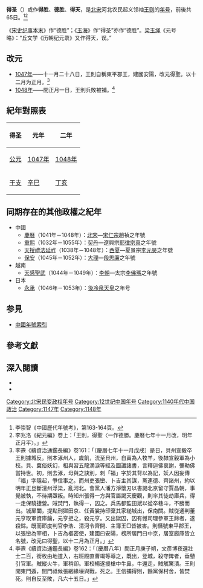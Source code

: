 {{Eranamebox|年号=得圣
|起讫时间= 1047年十一月二十八日－1048年闰正月一日
|政权= 安阳
|帝王= [[王则|王则]]
|历时= 65日
|timeline= <timeline>
ImageSize  = width:200 height:50
PlotArea   = width:180 height:30 left:10 bottom:20
TimeAxis   = orientation:horizontal
DateFormat = yyyy
Period     = from:960 till:1127
AlignBars  = early
ScaleMajor = increment:50 start:960
Colors =
  id:canvas value:rgb(1,1,0.85)
BackgroundColors = canvas:canvas
PlotData =
  width:15 color:black
  bar:era from:start till:end
  bar:era from:1047 till:1048 color:red
</timeline>
|说明= <span style="color: red">得圣</span>在'''北宋'''时期的位置。 
}}
'''得圣'''（{{kj|1047年|十一月二十八日|1048年|閏正月一日}}）或作'''得胜'''、'''德胜'''、'''得天'''，是[[北宋|北宋]]河北农民起义领袖[[王则|王则]]的[[年号|年号]]，前後共65日。<ref>李崇智《中國歷代年號考》，第163-164頁。</ref><ref>李兆洛《紀元編》卷上：「王則，得聖〈一作德勝。慶曆七年十一月改，明年正月平〉。」</ref>

《[[宋史纪事本末|宋史纪事本末]]》作“德胜”；《[[玉海|玉海]]》作“得圣”亦作“德胜”。[[梁玉绳|梁玉绳]]《元号略》：“丘文学《历朝纪元录》又作得天，误。”

==改元==
*[[1047年|1047年]]——十一月二十八日，王則自稱東平郡王，建國安陽，改元得聖。以十二月为正月。<ref>李燾《續資治通鑑長編》卷161：「〔慶曆七年十一月戊戌〕是日，貝州宣毅卒王則據城反。則本涿州人，歲飢，流至貝州，自賣為人牧羊，後隸宣毅軍為小校。貝、冀俗妖幻，相與習五龍滴淚等經及圖讖諸書，言釋迦佛衰謝，彌勒佛當持世。初，則去涿，母與之訣別，刺「福」字於其背以為記，妖人因妄傳「福」字隱起，爭信事之。而州吏張巒、卜吉主其謀，黨連德、齊諸州，約以明年正旦斷澶州浮梁，亂河北。會黨人潘方淨懷刃以書謁北京留守賈昌朝，事覺被執，不待期亟叛。時知州張得一方與官屬謁天慶觀，則率其徒劫庫兵，得一走保驍捷營。賊焚門，執得一，囚之。兵馬都監田斌以從卒巷斗，不勝而出。城扉闔，提點刑獄田京、任黃裳持印棄其家縋城出，保南關。賊從通判董元亨取軍資庫鑰，元亨拒之，殺元亨。又出獄囚，囚有憾司理參軍王銟者，遂殺銟。既而節度判官李浩、清河令齊開、主簿王□皆被害。則僭號東平郡王，以張巒為宰相，卜吉為樞密使，建國曰安陽，榜所居門曰中京，居室廄庫皆立名號，改元曰得聖，以十二月為正月。」</ref>
*[[1048年|1048年]]——閏正月一日，王則兵敗被補。<ref>李燾《續資治通鑑長編》卷162：「〔慶曆八年〕閏正月庚子朔，文彥博夜選壯士二百，銜枚由地道入，右班殿直曹竭等導之，既出，登城，殺守陴者，垂戇引官軍。賊縱火牛，軍稍卻。軍校楊遂援槍中牛鼻，牛還走，賊觽驚潰。王則開東門遁，閤門祗候張絪緣壕與戰，死之。王信捕得則，餘黨保村舍，皆焚死。則自反至敗，凡六十五日。」</ref>

==紀年對照表==
{| class="wikitable"  style="text-align:center;"
!得圣!!元年!!二年
|-
![[公元|公元]]
|[[1047年|1047年]]||[[1048年|1048年]]
|-
![[干支|干支]]
|[[辛巳|辛巳]]||[[丁亥|丁亥]] 
|}

==同期存在的其他政權之紀年==
*中國
**[[慶曆|慶曆]]（1041年－1048年）：[[北宋|北宋]]—[[宋仁宗|宋仁宗]]趙禎之年號
**[[重熙|重熙]]（1032年－1055年）：[[契丹|契丹]]—遼興宗[[耶律宗真|耶律宗真]]之年號
**[[天授禮法延祚|天授禮法延祚]]（1038年－1048年）：[[西夏|西夏]]—夏景宗[[李元昊|李元昊]]之年號
**[[保安_(大理)|保安]]（1045年－1052年）：[[大理国|大理]]—[[段思廉|段思廉]]之年號
*越南
**[[天感聖武|天感聖武]]（1044年－1049年）：[[李朝_(越南)|李朝]]—太宗[[李佛瑪|李佛瑪]]之年號
*日本
**[[永承|永承]]（1046年－1053年）：[[後冷泉天皇|後冷泉天皇]]之年号

==参見==
*[[中国年号列表#北宋|中國年號索引]]

==參考文獻==
{{Reflist}}

==深入閱讀==
<div>
*{{Cite book|author=[[李崇智|李崇智]]|title=中國歷代年號考|format=|url=|date=2004年12月|publisher=中華書局|location=北京|id=ISBN 7101025129}}
*{{Cite book|author=[[鄧洪波|鄧洪波]]|title=東亞歷史年表|format=pdf|url=http://www.eastasia.ntu.edu.tw/chinese/05_a04.htm|date=2005年3月|publisher=國立臺灣大學東亞經典與文化研究計劃|location=臺北|id=ISBN 9789860005189|access-date=2021-11-22|archive-date=2007-08-25|archive-url=https://web.archive.org/web/20070825002742/http://www.eastasia.ntu.edu.tw/chinese/05_a04.htm|dead-url=yes}}
</div>

{{宋朝年號}}

[[Category:北宋民变政权年号|Category:北宋民变政权年号]]
[[Category:12世纪中国年号|Category:12世纪中国年号]]
[[Category:1140年代中国政治|Category:1140年代中国政治]]
[[Category:1147年|Category:1147年]]
[[Category:1148年|Category:1148年]]